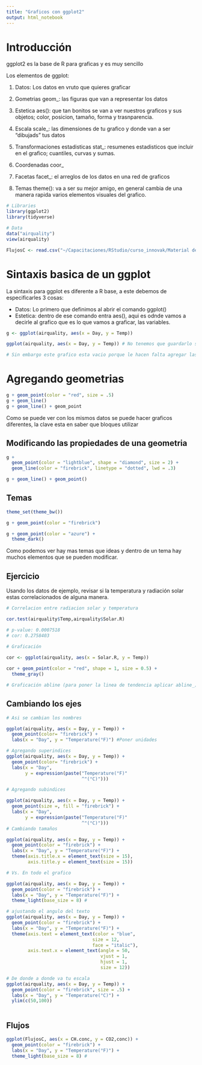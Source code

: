 ```yaml
---
title: "Graficos con ggplot2"
output: html_notebook
---
```

# Introducción 

ggplot2 es la base de R para graficas y es muy sencillo

Los elementos de ggplot:

1. Datos: Los datos en vruto que quieres graficar

2. Gometrias geom_: las figuras que van a representar los datos 

3. Estetica aes(): que tan bonitos se van a ver nuestros graficos y sus objetos; color, posicion, tamaño, forma y trasnparencia. 

4. Escala scale_: las dimensiones de tu grafico y donde van a ser "dibujads" tus datos

5. Transformaciones estadisticas stat_: resumenes estadisticos que incluir en el grafico; cuantiles, curvas y sumas.

6. Coordenadas coor_

7. Facetas facet_: el arreglos de los datos en una red de graficos 

8. Temas theme(): va a ser su mejor amigo, en general cambia de una manera rapida varios elementos visuales del grafico.

```r

# Libraries
library(ggplot2)
library(tidyverse)

# Data 
data("airquality")
view(airquality)

FlujosC <- read.csv("~/Capacitaciones/RStudio/curso_innovak/Material de trabajo/flujos.csv")


```

# Sintaxis basica de un ggplot

La sintaxis para ggplot es diferente a R base, a este debemos de especificarles 3 cosas:

* Datos: Lo primero que definimos al abrir el comando ggplot()
* Estetica: dentro de ese comando entra aes(), aqui es odnde vamos a decirle al grafico que es lo que vamos a graficar, las variables. 

```r

g <- ggplot(airquality, aes(x = Day, y = Temp))

ggplot(airquality, aes(x = Day, y = Temp)) # No tenemos que guardarlo si solo queremos observarlo

# Sin embargo este grafico esta vacio porque le hacen falta agregar las geometrias
```
# Agregando geometrias

```r

g + geom_point(color = "red", size = .5)
g + geom_line()
g + geom_line() + geom_point
```
Como se puede ver con los mismos datos se puede hacer graficos diferentes, la clave esta en saber que bloques utilizar 

## Modificando las propiedades de una geometria 

```r

g +
  geom_point(color = "lightblue", shape = "diamond", size = 2) + 
  geom_line(color = "firebrick", linetype = "dotted", lwd = .3)

g + geom_line() + geom_point()
```
## Temas 

```r

theme_set(theme_bw())

g + geom_point(color = "firebrick")

g + geom_point(color = "azure") + 
  theme_dark()

```
Como podemos ver hay mas temas que ideas y dentro de un tema hay muchos elementos que se pueden modificar. 

## Ejercicio 

Usando los datos de ejemplo, revisar si la temperatura y radiación solar estas correlacionados de alguna manera. 

```r
# Correlacion entre radiacion solar y temperatura 

cor.test(airquality$Temp,airquality$Solar.R)

# p-value: 0.0007518
# cor: 0.2758403 

# Graficación 

cor <- ggplot(airquality, aes(x = Solar.R, y = Temp))
       
cor + geom_point(color = "red", shape = 1, size = 0.5) + 
  theme_gray()

# Graficación abline (para poner la linea de tendencia aplicar abline_)

```
## Cambiando los ejes 

```r
# Asi se cambian los nombres 

ggplot(airquality, aes(x = Day, y = Temp)) + 
  geom_point(color= "firebrick") + 
  labs(x = "Day", y = "Temperature(°F)") #Poner unidades

# Agregando superindices
ggplot(airquality, aes(x = Day, y = Temp)) + 
  geom_point(color= "firebrick") + 
  labs(x = "Day",
       y = expression(paste("Temperature(°F)"
                            ^"(°C)")))

# Agregando subindices 

ggplot(airquality, aes(x = Day, y = Temp)) + 
  geom_point(size =, fill = "firebrick") +
  labs(x = "Day",
       y = expression(paste("Temperature(°F)"
                            ^"(°C)")))
# Cambiando tamaños 

ggplot(airquality, aes(x = Day, y = Temp)) + 
  geom_point(color = "firebrick") +  
  labs(x = "Day", y = "Temperature(°F)") + 
  theme(axis.title.x = element_text(size = 15),
        axis.title.y = element_text(size = 15))

# Vs. En todo el grafico 

ggplot(airquality, aes(x = Day, y = Temp)) + 
  geom_point(color = "firebrick") +  
  labs(x = "Day", y = "Temperature(°F)") + 
  theme_light(base_size = 8) # 

# ajustando el angulo del texto 
ggplot(airquality, aes(x = Day, y = Temp)) + 
  geom_point(color = "firebrick") +  
  labs(x = "Day", y = "Temperature(°F)") + 
  theme(axis.text = element_text(color = "blue",
                                size = 12,
                                face = "italic"),
        axis.text.x = element_text(angle = 50,
                                   vjust = 1,
                                   hjust = 1,
                                   size = 12))

# De donde a donde va tu escala 
ggplot(airquality, aes(x = Day, y = Temp)) + 
  geom_point(color = "firebrick", size = .5) +  
  labs(x = "Day", y = "Temperature(°C)") +
  ylim(c(50,100))
  

```
## Flujos 

```r

ggplot(FlujosC, aes(x = CH.conc, y = CO2,conc)) + 
  geom_point(color = "firebrick") +  
  labs(x = "Day", y = "Temperature(°F)") + 
  theme_light(base_size = 8) # 
```

